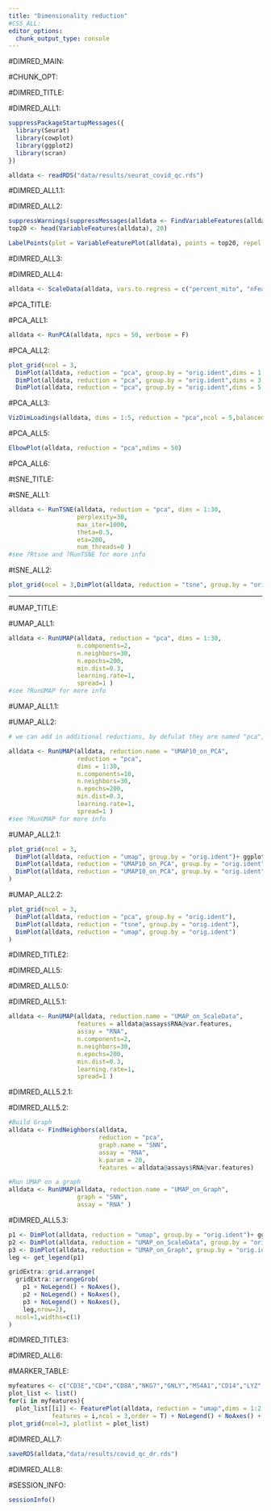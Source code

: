 ```yaml
---
title: "Dimensionality reduction"
#CSS_ALL:
editor_options: 
  chunk_output_type: console
---
```



#DIMRED_MAIN:

#CHUNK_OPT:

#DIMRED_TITLE:

#DIMRED_ALL1:

```r
suppressPackageStartupMessages({
  library(Seurat)
  library(cowplot)
  library(ggplot2)
  library(scran)
})

alldata <- readRDS("data/results/seurat_covid_qc.rds")
```

#DIMRED_ALL1.1:

#DIMRED_ALL2:

```r
suppressWarnings(suppressMessages(alldata <- FindVariableFeatures(alldata, selection.method = "vst", nfeatures = 2000 ,verbose = FALSE,assay = "RNA")))
top20 <- head(VariableFeatures(alldata), 20)

LabelPoints(plot = VariableFeaturePlot(alldata), points = top20, repel = TRUE)
```

#DIMRED_ALL3:

#DIMRED_ALL4:

```r
alldata <- ScaleData(alldata, vars.to.regress = c("percent_mito", "nFeature_RNA"), assay = "RNA")
```


#PCA_TITLE:

#PCA_ALL1:

```r
alldata <- RunPCA(alldata, npcs = 50, verbose = F)
```

#PCA_ALL2:

```r
plot_grid(ncol = 3,
  DimPlot(alldata, reduction = "pca", group.by = "orig.ident",dims = 1:2),
  DimPlot(alldata, reduction = "pca", group.by = "orig.ident",dims = 3:4),
  DimPlot(alldata, reduction = "pca", group.by = "orig.ident",dims = 5:6) )
```

#PCA_ALL3:

```r
VizDimLoadings(alldata, dims = 1:5, reduction = "pca",ncol = 5,balanced = T)
```


#PCA_ALL5:

```r
ElbowPlot(alldata, reduction = "pca",ndims = 50)
```

#PCA_ALL6:

#tSNE_TITLE:

#tSNE_ALL1:

```r
alldata <- RunTSNE(alldata, reduction = "pca", dims = 1:30, 
                   perplexity=30,
                   max_iter=1000,
                   theta=0.5,
                   eta=200,
                   num_threads=0 )
#see ?Rtsne and ?RunTSNE for more info
```

#tSNE_ALL2:

```r
plot_grid(ncol = 3,DimPlot(alldata, reduction = "tsne", group.by = "orig.ident"))
```


***
#UMAP_TITLE:

#UMAP_ALL1:

```r
alldata <- RunUMAP(alldata, reduction = "pca", dims = 1:30,
                   n.components=2,
                   n.neighbors=30,
                   n.epochs=200,
                   min.dist=0.3,
                   learning.rate=1,
                   spread=1 )
#see ?RunUMAP for more info
```

#UMAP_ALL1.1:

#UMAP_ALL2:

```r
# we can add in additional reductions, by defulat they are named "pca", "umap", "tsne" etc. But we can specify alternative names with reduction.name

alldata <- RunUMAP(alldata, reduction.name = "UMAP10_on_PCA",
                   reduction = "pca", 
                   dims = 1:30,
                   n.components=10,
                   n.neighbors=30,
                   n.epochs=200,
                   min.dist=0.3,
                   learning.rate=1,
                   spread=1 )
#see ?RunUMAP for more info
```

#UMAP_ALL2.1:

```r
plot_grid(ncol = 3,
  DimPlot(alldata, reduction = "umap", group.by = "orig.ident")+ ggplot2::ggtitle(label ="UMAP_on_PCA"),
  DimPlot(alldata, reduction = "UMAP10_on_PCA", group.by = "orig.ident",dims = 1:2)+ ggplot2::ggtitle(label ="UMAP10_on_PCA"),
  DimPlot(alldata, reduction = "UMAP10_on_PCA", group.by = "orig.ident",dims = 3:4)+ ggplot2::ggtitle(label ="UMAP10_on_PCA")
)
```

#UMAP_ALL2.2:

```r
plot_grid(ncol = 3,
  DimPlot(alldata, reduction = "pca", group.by = "orig.ident"),
  DimPlot(alldata, reduction = "tsne", group.by = "orig.ident"),
  DimPlot(alldata, reduction = "umap", group.by = "orig.ident")
)
```

#DIMRED_TITLE2:

#DIMRED_ALL5:

#DIMRED_ALL5.0:

#DIMRED_ALL5.1:

```r
alldata <- RunUMAP(alldata, reduction.name = "UMAP_on_ScaleData",
                   features = alldata@assays$RNA@var.features,
                   assay = "RNA",
                   n.components=2,
                   n.neighbors=30,
                   n.epochs=200,
                   min.dist=0.3,
                   learning.rate=1,
                   spread=1 )
```

#DIMRED_ALL5.2.1:

#DIMRED_ALL5.2:

```r
#Build Graph
alldata <- FindNeighbors(alldata,
                         reduction = "pca",
                         graph.name = "SNN",
                         assay = "RNA",
                         k.param = 20,
                         features = alldata@assays$RNA@var.features)

#Run UMAP on a graph
alldata <- RunUMAP(alldata, reduction.name = "UMAP_on_Graph",
                   graph = "SNN",
                   assay = "RNA" )

```

#DIMRED_ALL5.3:

```r
p1 <- DimPlot(alldata, reduction = "umap", group.by = "orig.ident")+ ggplot2::ggtitle(label ="UMAP_on_PCA")
p2 <- DimPlot(alldata, reduction = "UMAP_on_ScaleData", group.by = "orig.ident")+ ggplot2::ggtitle(label ="UMAP_on_ScaleData")
p3 <- DimPlot(alldata, reduction = "UMAP_on_Graph", group.by = "orig.ident")+ ggplot2::ggtitle(label ="UMAP_on_Graph")
leg <- get_legend(p1)

gridExtra::grid.arrange(
  gridExtra::arrangeGrob(
    p1 + NoLegend() + NoAxes(),
    p2 + NoLegend() + NoAxes(),
    p3 + NoLegend() + NoAxes(), 
    leg,nrow=2),
  ncol=1,widths=c(1)
)
```

#DIMRED_TITLE3:

#DIMRED_ALL6:

#MARKER_TABLE:

```r
myfeatures <- c("CD3E","CD4","CD8A","NKG7","GNLY","MS4A1","CD14","LYZ","MS4A7","FCGR3A","CST3","FCER1A")
plot_list <- list()
for(i in myfeatures){
  plot_list[[i]] <- FeaturePlot(alldata, reduction = "umap",dims = 1:2,
            features = i,ncol = 3,order = T) + NoLegend() + NoAxes() + NoGrid() }
plot_grid(ncol=3, plotlist = plot_list)
```


#DIMRED_ALL7:

```r
saveRDS(alldata,"data/results/covid_qc_dr.rds")
```


#DIMRED_ALL8:


#SESSION_INFO:

```r
sessionInfo()
```



